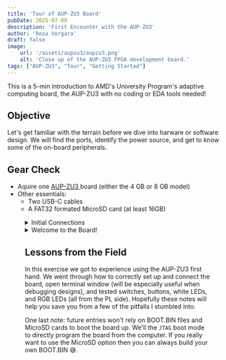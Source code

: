 ```yaml
---
title: 'Tour of AUP-ZU3 Board'
pubDate: 2025-07-09
description: 'First Encounter with the AUP-ZU3'
author: 'Rosa Vergara'
draft: false
image:
    url: '/assets/aupzu3/aupzu3.png'
    alt: 'Close up of the AUP-ZU3 FPGA development board.'
tags: ["AUP-ZU3", "Tour", "Getting Started"]
---
```




This is a 5-min introduction to AMD's University Program's
adaptive computing board, the AUP-ZU3 with no coding
or EDA tools needed!

## Objective

Let's get familiar with the terrain before we dive into harware or software design.
We will find the ports, identify the power source, and get to know some of the on-board
peripherals.

## Gear Check

* Aquire one <a href="https://www.realdigital.org/hardware/aup-zu3" target="_blank" rel="noopener noreferrer">
                AUP-ZU3
             </a> board
  (either the 4 GB or 8 GB model)
* Other essentials:
    * Two USB-C cables
    * A FAT32 formated MicroSD card (at least 16GB)

<Figure
src={gearCheck}
alt="AUP-ZU3 board with a MicroSD card, an SD card reader, two USB-C cables, and a USB-C adapter"
caption="Figure 1: Gear Check"
/>


<details>
<summary>Initial Connections</summary>
<div class="content">

<Figure
    src={labledAUPZU3}
    alt="AUP-ZU3 Board with labled components"
    caption="Figure 2: AUP-ZU3 Board"
    />

1.  Power

    At first glance, you'll spot two USB-C ports. As per experience, in using simpler
    FPGA boards, one would assume that the one labled `PROG UART` is enough to power
    up the board, with `EXT PWR` as optional. Not here. Save yourself a day of
    head-scratching (ask me how I know T_T) and survey the [refernce manual](https://www.realdigital.org/hardware/aup-zu3)
    first. Leading to the correct port for power being `EXT PWR`, just to the right of
    the SD card socket.

    As for the power source — this board is picky. It will needs a USB-C adapter that delivers
    9V at 3A. That’s at least 27W, so your random phone charger won’t cut it. The otional
    kit includes a suitable adapter, but I used a 30W unit that meets the spec just fine.

    Last step: flip the `USB PWR` switch to ON.

2.  Programming/Debugging
    Two main ways to talk to the board:
    *   Serial console — text-based window
    *   JTAG — via the `PROG UART` USB-C port

3.  SD memory card

    The MicroSD card can boot the board. The card can bounce between the ZU3's
    slot and your computer using a built-in reader or a USB adapter.

    Right below the `MICRO SD` slot lies the boot switch, use it to select either:
    * SD: ZU3 will automatically load the BOOT.BIN file, if card is properly formatted
    * JTAG: ZU3 will wait for commands over USB

</div>
</details>


<details>
<summary>Welcome to the Board!</summary>
<div class="content">

Before trekking out on our own, let's load an existing design
and survey some of the peripherals.

1.  Download one of the BOOT.BIN files below:
* <DownloadButton fileUrl={bootBin4gb} label="4GB BOOT.BIN" fileName="BOOT.bin" />
* <DownloadButton fileUrl={bootBin8gb} label="8GB BOOT.BIN" fileName="BOOT.bin" />

2.  Insert the MicroSD card into an SD reader on a computer. If it’s not formatted,
    here are a couple of quick tutorials:
    * [Format to FAT32 Windows 10 or 11](https://www.youtube.com/watch?v=yRsjenGlsNo)
    * [Format FAT32 in Ubuntu](https://www.youtube.com/watch?v=yQ_BcnZA0Z8)

3.  Once the card has been detected copy the BOOT.BIN file in the root of the card.

4.  Make sure the power switch on the board is off. Plug the USB-C cable with the adapter (power block)
    into the `EXT PWR` port. (I'm assuming you've plugged the adapter into a power source)

5.  Insert the MicroSD card, face side up, into the ZU3's `MICRO SD` slot. Since the `BOOT`
    switch is right under the slot, let's check to make sure it's flipped to `SD` boot mode
    (not `JTAG`).

6.  With the board still off, take the second USB-C cable and insert one end into a computer
    and the other end into the `PROG UART` port of the ZU3. New serial ports appear should
    pop up on your computer (a good sign that the board is alive).
    * In windows you can find this in Device Manager under the Ports tab as USB Serial Port
      COM8 (or another number)
    * On Linux, it will be something like "/dev/ttyUSB0" and "/dev/ttyUSB1"

<Figure
    src={boardConnection}
    alt="AUP-ZU3 Board connection setup"
    caption="Figure 3: AUP-ZU3 Board Connection Setup"
    width={400}
    />

7.  At this point you will need a terminal emulator application, there are many to choose from.
    For Windows I use either Putty or Tera Term, and for Linux you can use gtkterm. They are
    easy to use and simple to configure for the applications you might need them for.

    Once you have chosen the tool of your choice, configure the terminal for a serial port
    connection and UART. Set the port conection to serial port being used (COM8 on Windows
    or the second USB port on Linux), with UART configured with:
    * A baud rate/speed of 115,200
    * 8 bit words
    * 1 stop bit
    * No parity
    * No flow control

    We're keeping stuff minimal here. It should look something like this:
    ### In Tera Term

    <div class="figure-row">
    <Figure
        src={teraConfig3}
        alt="Tera Term terminal connection window"
        caption="Figure 4: Tera Term Terminal Window: New Connection"
        width={300}
    />
    <Figure
        src={teraConfig1}
        alt="Tera Term terminal window additional settings terminal tab"
        caption="Figure 5: Tera Term Terminal Window Terminal Configuration"
        width={300}
    />
    <Figure
        src={teraConfig2}
        alt="Tera Term terminal window additional settings serial port tab"
        caption="Figure 6: Tera Term Terminal Window Serial Port Configuration"
        width={300}
    />
    </div>
    * In the `New Connection` window choose the Serial option and select the port you are using
    * Click on `Setup` tab to get to the `Additional settings`
    * Once finished setting up click `OK`

    ### In Putty

    <div class="figure-row">
    <Figure
        src={puttyConfig1}
        alt="PuTTY session configuration"
        caption="Figure 7: PuTTY Session Configuration"
        width={350}
    />
    <Figure
        src={puttyConfig2}
        alt="PuTTY connection serial configuration"
        caption="Figure 8: PuTTY Serial Connection Configuration"
        width={350}
    />
    </div>

    * Once finished setting up the configuration click `Open`

8.  At last, the last step of our journey! Flip that switch on!
    * The power light should turn on (screen shot)
    * The "programmed" light should turn on after 2-3 second delay (this indicates the
      programmable logic was configured)
    * On the terminal window ... the welcome greeting should show up
    * Now just follow the instructions in the terminal window to interact with some of
      the features on the board
    * Feel free to flip the power switch off at any point to disconnect the board.
      Also, if you press the reset button (near the top of the board) it will just start
      the program over.

  <Figure
    src={comTer}
    alt="Terminal window output"
    caption="Figure 4: Terminal Window Ouput"
  />

<div class="figure-row">
  <Figure
    src={stillBoard}
    hoverSrc={btnsMode}
    alt="AUP-ZU3 controlling RGB LEDs with the four buttons"
    caption="Figure 5: Contolling the RGB LEDs with buttons"
    width={250}
  />
  <Figure
    src={stillBoard}
    hoverSrc={swMode}
    alt="AUP-ZU3 controlling white LEDs with the switches"
    caption="Figure 6: Contolling the white LEDs with the seven switches"
    width={250}
  />
  <Figure
    src={stillBoard}
    hoverSrc={bothMode}
    alt="AUP-ZU3 controlling LEDs with the four buttons and seven switches"
    caption="Figure 7: Contolling the LEDs with buttons and switches"
    width={250}
  />
</div>

    Congrats, you’ve officially powered up and met the AUP-ZU3.
</div>
</details>

## Lessons from the Field

In this exercise we got to experience using the AUP-ZU3 first hand. We went through how
to correctly set up and connect the board, open terminal window (will be especially useful
when debugging designs), and tested switches, buttons, white LEDs, and RGB LEDs (all from the PL side).
Hopefully these notes will help you save you from a few of the pitfalls I stumbled into. 

One last note: future entries won't rely on BOOT.BIN files and MicroSD cards to boot the board up. 
We'll the `JTAG` boot mode to directly program the board from the computer. If you really want to use
the MicroSD option then you can always build your own BOOT.BIN 😅.